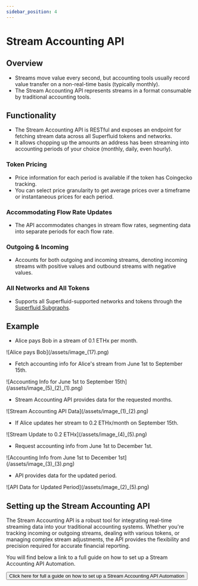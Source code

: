 ```yaml
---
sidebar_position: 4
---
```


# Stream Accounting API

## Overview

- Streams move value every second, but accounting tools usually record value transfer on a non-real-time basis (typically monthly).
- The Stream Accounting API represents streams in a format consumable by traditional accounting tools.

## Functionality

- The Stream Accounting API is RESTful and exposes an endpoint for fetching stream data across all Superfluid tokens and networks.
- It allows chopping up the amounts an address has been streaming into accounting periods of your choice (monthly, daily, even hourly).

### Token Pricing

- Price information for each period is available if the token has Coingecko tracking.
- You can select price granularity to get average prices over a timeframe or instantaneous prices for each period.

### Accommodating Flow Rate Updates

- The API accommodates changes in stream flow rates, segmenting data into separate periods for each flow rate.

### Outgoing & Incoming

- Accounts for both outgoing and incoming streams, denoting incoming streams with positive values and outbound streams with negative values.

### All Networks and All Tokens

- Supports all Superfluid-supported networks and tokens through the [Superfluid Subgraphs](https://docs.superfluid.finance/superfluid/developers/subgraph).

## Example

- Alice pays Bob in a stream of 0.1 ETHx per month.

<div style={{ display: 'flex', justifyContent: 'center' }}>
![Alice pays Bob](/assets/image_(17).png)
</div>

- Fetch accounting info for Alice's stream from June 1st to September 15th.

<div style={{ display: 'flex', justifyContent: 'center' }}>
![Accounting Info for June 1st to September 15th](/assets/image_(5)_(2)_(1).png)
</div>

- Stream Accounting API provides data for the requested months.

<div style={{ display: 'flex', justifyContent: 'center' }}>
![Stream Accounting API Data](/assets/image_(1)_(2).png)
</div>

- If Alice updates her stream to 0.2 ETHx/month on September 15th.

<div style={{ display: 'flex', justifyContent: 'center' }}>
![Stream Update to 0.2 ETHx](/assets/image_(4)_(5).png)
</div>

- Request accounting info from June 1st to December 1st.

<div style={{ display: 'flex', justifyContent: 'center' }}>
![Accounting Info from June 1st to December 1st](/assets/image_(3)_(3).png)
</div>

- API provides data for the updated period.

<div style={{ display: 'flex', justifyContent: 'center' }}>
![API Data for Updated Period](/assets/image_(2)_(5).png)
</div>

## Setting up the Stream Accounting API

The Stream Accounting API is a robust tool for integrating real-time streaming data into your traditional accounting systems. Whether you're tracking incoming or outgoing streams, dealing with various tokens, or managing complex stream adjustments, the API provides the flexibility and precision required for accurate financial reporting.

You will find below a link to a full guide on how to set up a Stream Accounting API Automation.
<div style={{ textAlign: 'center', margin: '20px' }}>
  <a href="https://superfluidhq.notion.site/Using-the-Stream-Accounting-API-3d161745acfe4750acf43c546f84c724" target="_blank" rel="noopener noreferrer">
    <button class="button-50" role="button">Click here for full a guide on how to set up a Stream Accounting API Automation</button>
  </a>
</div>
